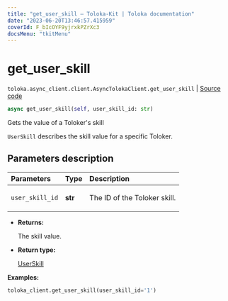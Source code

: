 ```yaml
---
title: "get_user_skill — Toloka-Kit | Toloka documentation"
date: "2023-06-20T13:46:57.415959"
coverId: F_bIcOYF9yjrxkPZrXc3
docsMenu: "tkitMenu"
---
```


# get_user_skill

`toloka.async_client.client.AsyncTolokaClient.get_user_skill` | [Source code](https://github.com/Toloka/toloka-kit/blob/v1.2.0/src/async_client/client.py#L0)

```python
async get_user_skill(self, user_skill_id: str)
```

Gets the value of a Toloker's skill

`UserSkill` describes the skill value for a specific Toloker.

## Parameters description

| Parameters | Type | Description |
| :----------| :----| :-----------|
`user_skill_id`|**str**|<p>The ID of the Toloker skill.</p>

* **Returns:**

  The skill value.

* **Return type:**

  [UserSkill](/docs/toloka-kit/reference/toloka.client.user_skill.UserSkill)

**Examples:**

```python
toloka_client.get_user_skill(user_skill_id='1')
```